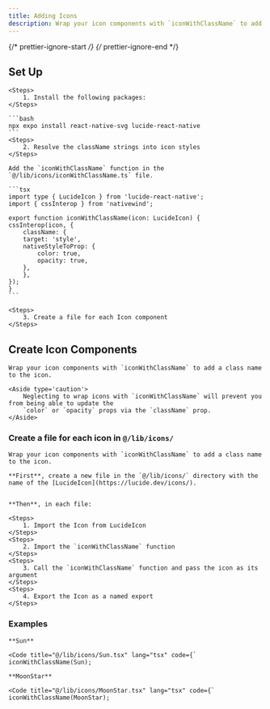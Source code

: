 ```yaml
---
title: Adding Icons
description: Wrap your icon components with `iconWithClassName` to add a class name to the icon.
---
```


{/* prettier-ignore-start */}
{/* prettier-ignore-end */}


## Set Up

    <Steps>
        1. Install the following packages:
    </Steps>

    ```bash
    npx expo install react-native-svg lucide-react-native
    ```
    <Steps>
        2. Resolve the className strings into icon styles
    </Steps>

    Add the `iconWithClassName` function in the `@/lib/icons/iconWithClassName.ts` file.

    ```tsx
    import type { LucideIcon } from 'lucide-react-native';
    import { cssInterop } from 'nativewind';

    export function iconWithClassName(icon: LucideIcon) {
    cssInterop(icon, {
        className: {
        target: 'style',
        nativeStyleToProp: {
            color: true,
            opacity: true,
        },
        },
    });
    }
    ```

    <Steps>
        3. Create a file for each Icon component
    </Steps>



## Create Icon Components

    Wrap your icon components with `iconWithClassName` to add a class name to the icon.

    <Aside type='caution'>
        Neglecting to wrap icons with `iconWithClassName` will prevent you from being able to update the
        `color` or `opacity` props via the `className` prop.
    </Aside>

### Create a file for each icon in `@/lib/icons/`

    Wrap your icon components with `iconWithClassName` to add a class name to the icon. 

    **First**, create a new file in the `@/lib/icons/` directory with the name of the [LucideIcon](https://lucide.dev/icons/).


    **Then**, in each file:

    <Steps>
        1. Import the Icon from LucideIcon
    </Steps>
    <Steps>
        2. Import the `iconWithClassName` function
    </Steps>
    <Steps>
        3. Call the `iconWithClassName` function and pass the icon as its argument
    </Steps>
    <Steps>
        4. Export the Icon as a named export
    </Steps>

### Examples

    **Sun**

    <Code title="@/lib/icons/Sun.tsx" lang="tsx" code={`
    iconWithClassName(Sun);

    **MoonStar**

    <Code title="@/lib/icons/MoonStar.tsx" lang="tsx" code={`
    iconWithClassName(MoonStar);

